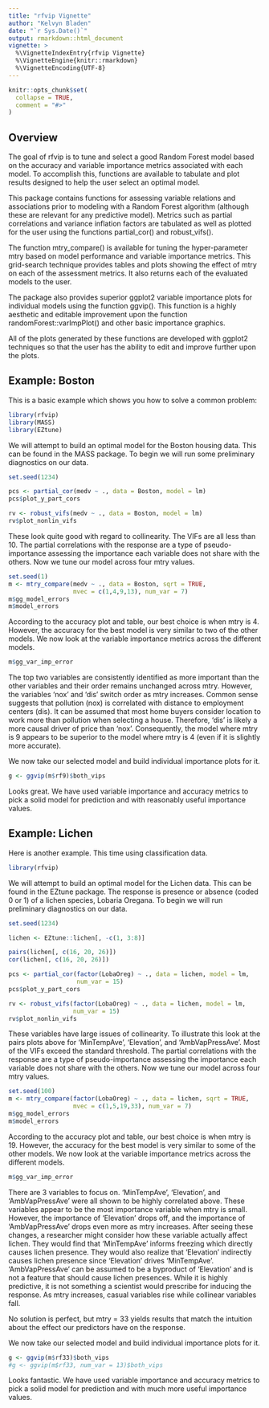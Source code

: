 ```yaml
---
title: "rfvip Vignette"
author: "Kelvyn Bladen"
date: "`r Sys.Date()`"
output: rmarkdown::html_document
vignette: >
  %\VignetteIndexEntry{rfvip Vignette}
  %\VignetteEngine{knitr::rmarkdown}
  %\VignetteEncoding{UTF-8}
---
```


```r
knitr::opts_chunk$set(
  collapse = TRUE,
  comment = "#>"
)
```

## Overview

The goal of rfvip is to tune and select a good Random Forest model based on the accuracy and variable importance metrics associated with each model. To accomplish this, functions are available to tabulate and plot results designed to help the user select an optimal model. 

This package contains functions for assessing variable relations and associations prior to modeling with a Random Forest algorithm (although these are relevant for any predictive model). Metrics such as partial correlations and variance inflation factors are tabulated as well as plotted for the user using the functions partial_cor() and robust_vifs(). 

The function mtry_compare() is available for tuning the hyper-parameter mtry based on model performance and variable importance metrics. This grid-search technique provides tables and plots showing the effect of mtry on each of the assessment metrics. It also returns each of the evaluated models to the user.

The package also provides superior ggplot2 variable importance plots for individual models using the function ggvip(). This function is a highly aesthetic and editable improvement upon the function randomForest::varImpPlot() and other basic importance graphics.

All of the plots generated by these functions are developed with ggplot2 techniques so that the user has the ability to edit and improve further upon the plots.

## Example: Boston

This is a basic example which shows you how to solve a common problem:

```r
library(rfvip)
library(MASS)
library(EZtune)
```

We will attempt to build an optimal model for the Boston housing data. This can be found in the MASS package. To begin we will run some preliminary diagnostics on our data.

```r
set.seed(1234)

pcs <- partial_cor(medv ~ ., data = Boston, model = lm)
pcs$plot_y_part_cors

rv <- robust_vifs(medv ~ ., data = Boston, model = lm)
rv$plot_nonlin_vifs
```

These look quite good with regard to collinearity. The VIFs are all less than 10. The partial correlations with the response are a type of pseudo-importance assessing the importance each variable does not share with the others. Now we tune our model across four mtry values.

```r
set.seed(1)
m <- mtry_compare(medv ~ ., data = Boston, sqrt = TRUE, 
                  mvec = c(1,4,9,13), num_var = 7)
m$gg_model_errors
m$model_errors
```

According to the accuracy plot and table, our best choice is when mtry is 4. However, the accuracy for the best model is very similar to two of the other models. We now look at the variable importance metrics across the different models.

```r
m$gg_var_imp_error
```

The top two variables are consistently identified as more important than the other variables and their order remains unchanged across mtry. However, the variables 'nox' and 'dis' switch order as mtry increases. Common sense suggests that pollution (nox) is correlated with distance to employment centers (dis). It can be assumed that most home buyers consider location to work more than pollution when selecting a house. Therefore, 'dis' is likely a more causal driver of price than 'nox'. Consequently, the model where mtry is 9 appears to be superior to the model where mtry is 4 (even if it is slightly more accurate). 

We now take our selected model and build individual importance plots for it.

```r
g <- ggvip(m$rf9)$both_vips
```

Looks great. We have used variable importance and accuracy metrics to pick a solid model for prediction and with reasonably useful importance values.

## Example: Lichen

Here is another example. This time using classification data.

```r
library(rfvip)
```

We will attempt to build an optimal model for the Lichen data. This can be found in the EZtune package. The response is presence or absence (coded 0 or 1) of a lichen species, Lobaria Oregana. To begin we will run preliminary diagnostics on our data.

```r
set.seed(1234)

lichen <- EZtune::lichen[, -c(1, 3:8)]

pairs(lichen[, c(16, 20, 26)])
cor(lichen[, c(16, 20, 26)])

pcs <- partial_cor(factor(LobaOreg) ~ ., data = lichen, model = lm, 
                   num_var = 15)
pcs$plot_y_part_cors

rv <- robust_vifs(factor(LobaOreg) ~ ., data = lichen, model = lm, 
                  num_var = 15)
rv$plot_nonlin_vifs
```

These variables have large issues of collinearity. To illustrate this look at the pairs plots above for 'MinTempAve', 'Elevation', and 'AmbVapPressAve'. Most of the VIFs exceed the standard threshold. The partial correlations with the response are a type of pseudo-importance assessing the importance each variable does not share with the others. Now we tune our model across four mtry values.

```r
set.seed(100)
m <- mtry_compare(factor(LobaOreg) ~ ., data = lichen, sqrt = TRUE, 
                  mvec = c(1,5,19,33), num_var = 7)
m$gg_model_errors
m$model_errors
```

According to the accuracy plot and table, our best choice is when mtry is 19. However, the accuracy for the best model is very similar to some of the other models. We now look at the variable importance metrics across the different models.

```r
m$gg_var_imp_error
```

There are 3 variables to focus on. 'MinTempAve', 'Elevation', and 'AmbVapPressAve' were all shown to be highly correlated above. These variables appear to be the most importance variable when mtry is small. However, the importance of 'Elevation' drops off, and the importance of 'AmbVapPressAve' drops even more as mtry increases. After seeing these changes, a researcher might consider how these variable actually affect lichen. They would find that 'MinTempAve' informs freezing which directly causes lichen presence. They would also realize that 'Elevation' indirectly causes lichen presence since 'Elevation' drives 'MinTempAve'. 'AmbVapPressAve' can be assumed to be a byproduct of 'Elevation' and is not a feature that should cause lichen presences. While it is highly predictive, it is not something a scientist would prescribe for inducing the response. As mtry increases, casual variables rise while collinear variables fall.

No solution is perfect, but mtry = 33 yields results that match the intuition about the effect our predictors have on the response.

We now take our selected model and build individual importance plots for it.

```r

g <- ggvip(m$rf33)$both_vips
#g <- ggvip(m$rf33, num_var = 13)$both_vips
```

Looks fantastic. We have used variable importance and accuracy metrics to pick a solid model for prediction and with much more useful importance values.
